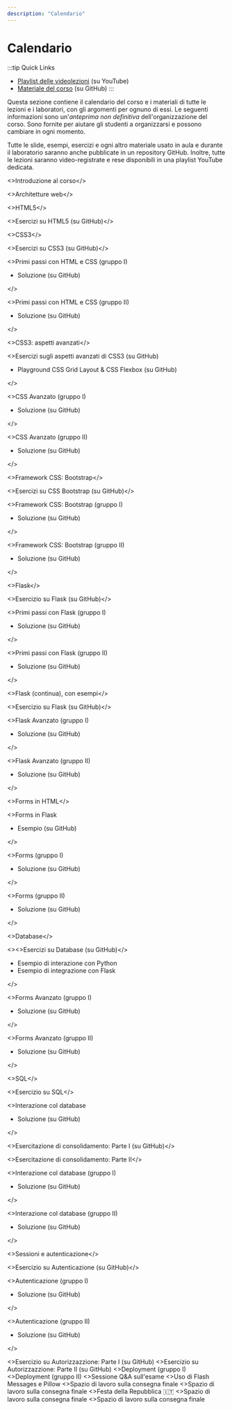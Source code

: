 ```yaml
---
description: "Calendario"
---
```




# Calendario

:::tip Quick Links
* [Playlist delle videolezioni](https://youtube.com/playlist?list=PLMlQI4dIf78UJ-w_KSUGBmL7Iz2G-ueyc&si=iUtzBZLr4Y9fLSgi) (su YouTube)
* [Materiale del corso](https://github.com/polito-iaw-2024/materiale) (su GitHub)
:::

Questa sezione contiene il calendario del corso e i materiali di tutte le lezioni e i laboratori, con gli argomenti per ognuno di essi. Le seguenti informazioni sono un'*anteprima non definitiva* dell'organizzazione del corso. Sono fornite per aiutare gli studenti a organizzarsi e possono cambiare in ogni momento.

Tutte le slide, esempi, esercizi e ogni altro materiale usato in aula e durante il laboratorio saranno anche pubblicate in un repository GitHub. Inoltre, tutte le lezioni saranno video-registrate e rese disponibili in una playlist YouTube dedicata.

<LectureTable defaultTeacher="Juan Pablo Sáenz Moreno" defaultType="Lezione" showMaterial={false} language='IT'>

<LectureDivider topic='Settimana 1'/>

<LectureRow
    date="24/02/2025" time="14:30-16:00"
    video="https://youtu.be/6qSH2Up2JOA"
    >
    <><Link to="https://polito-iaw-2024.github.io/materiale/slides/00-introduzione.pdf" title="Slide introduttive in PDF">Introduzione al corso</Link></>
</LectureRow>

<LectureRow
    date="24/02/2025" time="16:00-17:30"
    video="https://youtu.be/YqXJCpBZEUM"
    >
     <><Link to="https://polito-iaw-2024.github.io/materiale/slides/01-web-architectures.pdf" title="Presentazione sulle architetture web">Architetture web</Link></>
</LectureRow>

<LectureRow
    date="27/02/2025" time="16:00-17:30"
    video="https://youtu.be/PavLqCOTqtQ"
    >
    <><Link to="https://polito-iaw-2024.github.io/materiale/slides/02-html.pdf" title="Presentazione su HTML5">HTML5</Link></>
</LectureRow>

<LectureRow
    date="27/02/2025" time="17:30-19:00" type="Esercizio"
    video="https://youtu.be/UPJwBGjSxWM"
    >
    <><Link to="https://github.com/polito-iaw-2024/materiale/tree/main/esercizi/02-html">Esercizi su HTML5</Link> (su GitHub)</>
</LectureRow>

<LectureDivider topic='Settimana 2'/>

<LectureRow
    date="03/03/2025" time="14:30-16:00" teacher="Juan Pablo Sáenz Moreno"
    video="https://youtu.be/TXZACTIXgsw"
    >
    <><Link to="https://polito-iaw-2024.github.io/materiale/slides/03-css.pdf" title="Presentazione su CSS3">CSS3</Link></>
</LectureRow>

<LectureRow
    date="03/03/2025" time="16:00-17:30" type="Esercizio" teacher="Juan Pablo Sáenz Moreno"
    video="https://youtu.be/YujOy74mIMk"
    >
    <><Link to="https://github.com/polito-iaw-2024/materiale/tree/main/esercizi/03-css">Esercizi su CSS3</Link> (su GitHub)</>
</LectureRow>

<LectureRow
    date="06/03/2025" time="16:00-17:30" type="Lab" teacher="Juan Pablo Sáenz Moreno"
    >
    <><Link to="https://polito-iaw-2024.github.io/materiale/laboratori/lab-01/lab-01-primi-passi-html-css.pdf" title="Lab 1: Primi passi con HTML e CSS">Primi passi con HTML e CSS</Link> (gruppo I)
    <ul><li><Link to="https://github.com/polito-iaw-2024/materiale/tree/main/laboratori/lab-01/soluzione">Soluzione</Link> (su GitHub)</li></ul></>
</LectureRow>

<LectureRow
    date="06/03/2025" time="17:30-19:00" type="Lab" teacher="Tommaso Calò"
    >
    <><Link to="https://polito-iaw-2024.github.io/materiale/laboratori/lab-01/lab-01-primi-passi-html-css.pdf" title="Lab 1: Primi passi con HTML e CSS">Primi passi con HTML e CSS</Link> (gruppo II)
    <ul><li><Link to="https://github.com/polito-iaw-2024/materiale/tree/main/laboratori/lab-01/soluzione">Soluzione</Link> (su GitHub)</li></ul></>
</LectureRow>

<LectureDivider topic='Settimana 3'/>

<LectureRow
    date="10/03/2025" time="14:30-16:00" teacher="Juan Pablo Sáenz Moreno"
    video="https://youtu.be/rPdtpwMA8WU"
    >
    <><Link to="https://polito-iaw-2024.github.io/materiale/slides/04-more-css.pdf" title="Presentazione su CSS3: aspetti avanzati">CSS3: aspetti avanzati</Link></>
</LectureRow>

<LectureRow
    date="10/03/2025" time="16:00-17:30" type="Esercizio" teacher="Juan Pablo Sáenz Moreno"
    video="https://youtu.be/X786cRwVzLk"
    >
    <><Link to="https://github.com/polito-iaw-2024/materiale/tree/main/esercizi/04-more-css">Esercizi sugli aspetti avanzati di CSS3</Link> (su GitHub)<ul><li><Link to="https://github.com/polito-iaw-2024/materiale/tree/main/esercizi/04-more-css/playground">Playground CSS Grid Layout & CSS Flexbox</Link> (su GitHub)</li></ul></>
</LectureRow>

<LectureRow
    date="13/03/2025" time="16:00-17:30" type="Lab" teacher="Juan Pablo Sáenz Moreno"
    >
    <><Link to="https://polito-iaw-2024.github.io/materiale/laboratori/lab-02/lab-02-css-avanzato.pdf" title="Lab 2: CSS Avanzato">CSS Avanzato</Link> (gruppo I)
    <ul><li><Link to="https://github.com/polito-iaw-2024/materiale/tree/main/laboratori/lab-02/soluzione">Soluzione</Link> (su GitHub)</li></ul></>
</LectureRow>

<LectureRow
    date="13/03/2025" time="17:30-19:00" type="Lab" teacher="Tommaso Calò"
    >
    <><Link to="https://polito-iaw-2024.github.io/materiale/laboratori/lab-02/lab-02-css-avanzato.pdf" title="Lab 2: CSS Avanzato">CSS Avanzato</Link> (gruppo II)
    <ul><li><Link to="https://github.com/polito-iaw-2024/materiale/tree/main/laboratori/lab-02/soluzione">Soluzione</Link> (su GitHub)</li></ul></>
</LectureRow>

<LectureDivider topic='Settimana 4'/>

<LectureRow
    date="17/03/2025" time="14:30-16:00" teacher="Juan Pablo Sáenz Moreno"
    video="https://youtu.be/cyyThExduTk"
    >
    <><Link to="https://polito-iaw-2024.github.io/materiale/slides/05-bootstrap.pdf" title="Presentazione su CSS Bootstrap">Framework CSS: Bootstrap</Link></>
</LectureRow>

<LectureRow
    date="17/03/2025" time="16:00-17:30" type="Esercizio" teacher="Juan Pablo Sáenz Moreno"
    video="https://youtu.be/jQ5m3E1J4Jo"
    >
    <><Link to="https://github.com/polito-iaw-2024/materiale/tree/main/esercizi/05-bootstrap">Esercizi su CSS Bootstrap</Link> (su GitHub)</>
</LectureRow>

<LectureRow
    date="20/03/2025" time="16:00-17:30" type="Lab" teacher="Juan Pablo Sáenz Moreno"
    >
    <><Link to="https://polito-iaw-2024.github.io/materiale/laboratori/lab-03/lab-03-bootstrap.pdf" title="Lab 3: CSS Bootstrap">Framework CSS: Bootstrap</Link> (gruppo I)
     <ul><li><Link to="https://github.com/polito-iaw-2024/materiale/tree/main/laboratori/lab-03/soluzione">Soluzione</Link> (su GitHub)</li></ul></>
</LectureRow>

<LectureRow
    date="20/03/2025" time="17:30-19:00" type="Lab" teacher="Tommaso Calò"
    >
    <><Link to="https://polito-iaw-2024.github.io/materiale/laboratori/lab-03/lab-03-bootstrap.pdf" title="Lab 3: CSS Bootstrap">Framework CSS: Bootstrap</Link> (gruppo II)
    <ul><li><Link to="https://github.com/polito-iaw-2024/materiale/tree/main/laboratori/lab-03/soluzione">Soluzione</Link> (su GitHub)</li></ul></>
</LectureRow>

<LectureDivider topic='Settimana 5'/>

<LectureRow
    date="24/03/2025" time="14:30-16:00"
    video="https://youtu.be/qQ9nBloqQJY"
    >
    <><Link to="https://polito-iaw-2024.github.io/materiale/slides/06-flask.pdf" title="Presentazione su Flask">Flask</Link></>
</LectureRow>

<LectureRow
    date="24/03/2025" time="16:00-17:30"
    video="https://youtu.be/YN-bvQiLe34"
    >
    <><Link to="https://github.com/polito-iaw-2024/materiale/tree/main/esercizi/06-flask">Esercizio su Flask</Link> (su GitHub)</>
</LectureRow>

<LectureRow
    date="27/03/2025" time="16:00-17:30" type="Lab"
    >
    <><Link to="https://polito-iaw-2024.github.io/materiale/laboratori/lab-04/lab-04-flask.pdf" title="Lab 4: Primi passi con Flask">Primi passi con Flask</Link> (gruppo I)
    <ul><li><Link to="https://github.com/polito-iaw-2024/materiale/tree/main/laboratori/lab-04/soluzione">Soluzione</Link> (su GitHub)</li></ul></>
</LectureRow>

<LectureRow
    date="27/03/2025" time="17:30-19:00" type="Lab"
    >
    <><Link to="https://polito-iaw-2024.github.io/materiale/laboratori/lab-04/lab-04-flask.pdf" title="Lab 4: Primi passi con Flask">Primi passi con Flask</Link> (gruppo II)
    <ul><li><Link to="https://github.com/polito-iaw-2024/materiale/tree/main/laboratori/lab-04/soluzione">Soluzione</Link> (su GitHub)</li></ul></>
</LectureRow>

<LectureDivider topic='Settimana 6'/>

<LectureRow
    date="31/03/2025" time="14:30-16:00"
    video="https://youtu.be/TBkk05FImP0"
    >
    <><Link to="https://polito-iaw-2024.github.io/materiale/slides/06-flask.pdf" title="Presentazione su Flask">Flask</Link> (continua), con esempi</>
</LectureRow>

<LectureRow
    date="31/03/2025" time="16:00-17:30" type="Esercizio"
    video="https://youtu.be/ROVXlnl_ji0"
    >
    <><Link to="https://github.com/polito-iaw-2024/materiale/tree/main/esercizi/06-flask">Esercizio su Flask</Link> (su GitHub)</>
</LectureRow>

<LectureRow
    date="03/04/2025" time="16:00-17:30" type="Lab"
    >
    <><Link to="https://polito-iaw-2024.github.io/materiale/laboratori/lab-05/lab-05-flask-avanzato.pdf" title="Lab 5: Flask Avanzato">Flask Avanzato</Link> (gruppo I)
    <ul><li><Link to="https://github.com/polito-iaw-2024/materiale/tree/main/laboratori/lab-05/soluzione">Soluzione</Link> (su GitHub)</li></ul></>
</LectureRow>

<LectureRow
    date="03/04/2025" time="17:30-19:00" type="Lab" teacher="Tommaso Calò"
    >
    <><Link to="https://polito-iaw-2024.github.io/materiale/laboratori/lab-05/lab-05-flask-avanzato.pdf" title="Lab 5: Flask Avanzato">Flask Avanzato</Link> (gruppo II)
    <ul><li><Link to="https://github.com/polito-iaw-2024/materiale/tree/main/laboratori/lab-05/soluzione">Soluzione</Link> (su GitHub)</li></ul></>
</LectureRow>

<LectureDivider topic='Settimana 7'/>

<LectureRow
    date="07/04/2025" time="14:30-16:00"
    video="https://youtu.be/LQAy5vzo9LE"
    >
    <><Link to="https://polito-iaw-2024.github.io/materiale/slides/07-forms.pdf" title="Presentazione su Forms">Forms in HTML</Link></>
</LectureRow>

<LectureRow
    date="07/04/2025" time="16:00-17:30" type="Esercizio"
    video="https://youtu.be/Ug41QFcW5W0"
    >
    <><Link to="https://polito-iaw-2024.github.io/materiale/slides/07-forms.pdf" title="Presentazione su Forms">Forms in Flask</Link>
    <ul><li><Link to="https://github.com/polito-iaw-2024/materiale/tree/main/esercizi/07-forms/esempio">Esempio</Link> (su GitHub)</li></ul></>
</LectureRow>

<LectureRow
    date="10/04/2025" time="16:00-17:30" type="Lab" teacher="Tommaso Calò"
    >
    <><Link to="https://polito-iaw-2024.github.io/materiale/laboratori/lab-06/lab-06-forms.pdf" title="Lab 6: Forms">Forms</Link> (gruppo I)
    <ul><li><Link to="https://github.com/polito-iaw-2024/materiale/tree/main/laboratori/lab-06/soluzione">Soluzione</Link> (su GitHub)</li></ul></>
</LectureRow>

<LectureRow
    date="10/04/2025" time="17:30-19:00" type="Lab" teacher="Tommaso Calò"
    >
    <><Link to="https://polito-iaw-2024.github.io/materiale/laboratori/lab-06/lab-06-forms.pdf" title="Lab 6: Forms">Forms</Link> (gruppo II)
    <ul><li><Link to="https://github.com/polito-iaw-2024/materiale/tree/main/laboratori/lab-06/soluzione">Soluzione</Link> (su GitHub)</li></ul></>
</LectureRow>

<LectureDivider topic='Settimana 8'/>

<LectureRow
    date="14/04/2025" time="14:30-16:00"
    video="https://youtu.be/dKPzFykdpek"
    >
    <><Link to="https://polito-iaw-2024.github.io/materiale/slides/08-db.pdf" title="Presentazione su Database">Database</Link></>
</LectureRow>

<LectureRow
    date="14/04/2025" time="16:00-17:30" type="Esercizio"
    video="https://youtu.be/gt--pwAQPck"
    >
    <><>Esercizi su Database (su GitHub)</>
    <ul><li><Link to="https://github.com/polito-iaw-2024/materiale/tree/main/esercizi/08-database/esempio">Esempio di interazione con Python</Link></li>
    <li><Link to="https://github.com/polito-iaw-2024/materiale/tree/main/esercizi/08-database/esempio-flask">Esempio di integrazione con Flask</Link></li></ul></>
</LectureRow>

<LectureRow
    date="17/04/2025" time="16:00-17:30" type="Lab" teacher="Juan Pablo Sáenz Moreno"
    >
    <><Link to="https://polito-iaw-2024.github.io/materiale/laboratori/lab-07/lab-07-forms-avanzato.pdf" title="Lab 7: Forms Avanzato">Forms Avanzato</Link> (gruppo I)
    <ul><li><Link to="https://github.com/polito-iaw-2024/materiale/tree/main/laboratori/lab-07/soluzione">Soluzione</Link> (su GitHub)</li></ul></>
</LectureRow>

<LectureRow
    date="17/04/2025" time="17:30-19:00" type="Lab" teacher="Tommaso Calò"
    >
    <><Link to="https://polito-iaw-2024.github.io/materiale/laboratori/lab-07/lab-07-forms-avanzato.pdf" title="Lab 7: Forms Avanzato">Forms Avanzato</Link> (gruppo II)
    <ul><li><Link to="https://github.com/polito-iaw-2024/materiale/tree/main/laboratori/lab-07/soluzione">Soluzione</Link> (su GitHub)</li></ul></>
</LectureRow>

<LectureDivider topic='Settimana 9'/>

<LectureRow
    date="28/04/2025" time="14:30-16:00"
    video="https://youtu.be/c23mEgwXox4"
    >
    <><Link to="https://polito-iaw-2024.github.io/materiale/slides/09-sql.pdf" title="Presentazione su SQL">SQL</Link></>
</LectureRow>

<LectureRow
    date="28/04/2025" time="16:00-17:30" type="Esercizio"
    video="https://youtu.be/nFv_098emFQ"
    >
    <>Esercizio su SQL</>
</LectureRow>

<LectureRow
    date="01/05/2025" time="" type="Lavoro in autogestione" teacher=""
    >
    <><Link to="https://polito-iaw-2024.github.io/materiale/laboratori/lab-08/lab-08-database.pdf" title="Lab 8: Interazione col database">Interazione col database</Link>
    <ul><li><Link to="https://github.com/polito-iaw-2024/materiale/tree/main/laboratori/lab-08/soluzione">Soluzione</Link> (su GitHub)</li></ul></>
</LectureRow>

<LectureDivider topic='Settimana 10'/>

<LectureRow
    date="05/05/2025" time="14:30-16:00" type="Esercizio" teacher="Juan Pablo Sáenz Moreno"
    video="https://youtu.be/D0lkCwfg0jg"
    >
    <><Link to="https://github.com/polito-iaw-2024/materiale/tree/main/esercizi/09-sql/esercizio">Esercitazione di consolidamento</Link>: Parte I (su GitHub)</>
</LectureRow>

<LectureRow
    date="05/05/2025" time="16:00-17:30" type="Esercizio" teacher="Juan Pablo Sáenz Moreno"
    video="https://youtu.be/5g6PBwBNLGQ"
    >
    <>Esercitazione di consolidamento: Parte II</>
</LectureRow>

<LectureRow
    date="08/05/2025" time="16:00-17:30" type="Lab" teacher="Juan Pablo Sáenz Moreno"
    >
    <><Link to="https://polito-iaw-2024.github.io/materiale/laboratori/lab-08/lab-08-database.pdf" title="Lab 8: Interazione col database">Interazione col database</Link> (gruppo I)
    <ul><li><Link to="https://github.com/polito-iaw-2024/materiale/tree/main/laboratori/lab-08/soluzione">Soluzione</Link> (su GitHub)</li></ul></>
</LectureRow>

<LectureRow
    date="08/05/2025" time="17:30-19:00" type="Lab" teacher="Tommaso Calò"
    >
    <><Link to="https://polito-iaw-2024.github.io/materiale/laboratori/lab-08/lab-08-database.pdf" title="Lab 8: Interazione col database">Interazione col database</Link> (gruppo II)
    <ul><li><Link to="https://github.com/polito-iaw-2024/materiale/tree/main/laboratori/lab-08/soluzione">Soluzione</Link> (su GitHub)</li></ul></>
</LectureRow>

<LectureDivider topic='Settimana 11'/>

<LectureRow
    date="12/05/2025" time="14:30-16:00" teacher="Juan Pablo Sáenz Moreno"
    video="https://youtu.be/-p0Ei7O39ZY"
    >
    <><Link to="https://polito-iaw-2024.github.io/materiale/slides/10-authentication.pdf" title="Presentazione su sessioni e autenticazione">Sessioni e autenticazione</Link></>
</LectureRow>

<LectureRow
    date="12/05/2025" time="16:00-17:30" type="Esercizio" teacher="Juan Pablo Sáenz Moreno"
    video="https://youtu.be/K4i8PPxeUlY"
    >
    <><Link to="https://github.com/polito-iaw-2024/materiale/tree/main/esercizi/10-authentication/esercizio">Esercizio su Autenticazione</Link> (su GitHub)</>
</LectureRow>

<LectureRow
    date="15/05/2025" time="16:00-17:30" type="Lab" teacher="Juan Pablo Sáenz Moreno"
    >
    <><Link to="https://polito-iaw-2024.github.io/materiale/laboratori/lab-09/lab-09-autenticazione.pdf" title="Lab 9: Autenticazione e Autorizzazione">Autenticazione</Link> (gruppo I)
    <ul><li><Link to="https://github.com/polito-iaw-2024/materiale/tree/main/laboratori/lab-09/soluzione">Soluzione</Link> (su GitHub)</li></ul></>
</LectureRow>

<LectureRow
    date="15/05/2025" time="17:30-19:00" type="Lab" teacher="Tommaso Calò"
    >
    <><Link to="https://polito-iaw-2024.github.io/materiale/laboratori/lab-09/lab-09-autenticazione.pdf" title="Lab 9: Autenticazione e Autorizzazione">Autenticazione</Link> (gruppo II)
    <ul><li><Link to="https://github.com/polito-iaw-2024/materiale/tree/main/laboratori/lab-09/soluzione">Soluzione</Link> (su GitHub)</li></ul></>
</LectureRow>

<LectureDivider topic='Settimana 12'/>
<LectureRow
    date="19/05/2025" time="14:30-16:00" teacher="Juan Pablo Sáenz Moreno"
    video="https://youtu.be/n5y6oQmR0CI"
    >
    <><Link to="https://github.com/polito-iaw-2024/materiale/tree/main/esercizi/11-authorization/esercizio">Esercizio su Autorizzazzione</Link>: Parte I (su GitHub)</>
</LectureRow>
<LectureRow
    date="19/05/2025" time="16:00-17:30" teacher="Juan Pablo Sáenz Moreno"
    video="https://youtu.be/3TQK7udYNjQ"
    >
    <>Esercizio su Autorizzazzione: Parte II (su GitHub)</>
</LectureRow>
<LectureRow
    date="22/05/2025" time="16:00-17:30" type="Lab" teacher="Juan Pablo Sáenz Moreno"
    >
    <><Link to="https://polito-iaw-2024.github.io/materiale/laboratori/lab-10/lab-10-deployment.pdf" title="Lab 10: Deployment">Deployment</Link> (gruppo I)</>
</LectureRow>
<LectureRow
    date="22/05/2025" time="17:30-19:00" type="Lab" teacher="Tommaso Calò"
    >
    <><Link to="https://polito-iaw-2024.github.io/materiale/laboratori/lab-10/lab-10-deployment.pdf" title="Lab 10: Deployment">Deployment</Link> (gruppo II)</>
</LectureRow>

<LectureDivider topic='Settimana 13'/>
<LectureRow
    date="26/05/2025" time="14:30-16:00" teacher="Juan Pablo Sáenz Moreno"
    video="https://youtu.be/pRnkBVJFg5w"
    >
    <>Sessione Q&A sull'esame</>
</LectureRow>
<LectureRow
    date="26/05/2025" time="16:00-17:30" teacher="Juan Pablo Sáenz Moreno"
    video="https://youtu.be/5FFFyQIZBrk"
    >
    <>Uso di Flash Messages e Pillow</>
</LectureRow>
<LectureRow
    date="29/05/2025" time="16:00-17:30" type="Lab" teacher="Juan Pablo Sáenz Moreno"
    >
    <>Spazio di lavoro sulla consegna finale</>
</LectureRow>
<LectureRow
    date="29/05/2025" time="17:30-19:00" type="Lab" teacher="Tommaso Calò"
    >
    <>Spazio di lavoro sulla consegna finale</>
</LectureRow>

<LectureDivider topic='Settimana 14'/>
<LectureRow
    date="02/06/2025" type="" teacher=""
    >
    <>Festa della Repubblica 🇮🇹</>
</LectureRow>
<LectureRow
    date="05/06/2025" time="16:00-17:30" type="Lab" teacher="Juan Pablo Sáenz Moreno"
    >
    <>Spazio di lavoro sulla consegna finale</>
</LectureRow>
<LectureRow
    date="05/06/2025" time="17:30-19:00" type="Lab" teacher="Tommaso Calò"
    >
    <>Spazio di lavoro sulla consegna finale</>
</LectureRow>

</LectureTable>